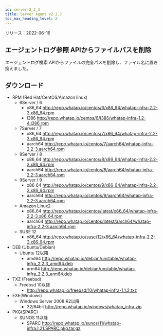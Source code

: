 ```yaml
---
id: server-2_2_3
title: Server Agent v2.2.3
toc_max_heading_level: 2
---
```


リリース：2022-06-16

## エージェントログ参照 APIからファイルパスを削除

エージェントログ検索 APIからファイルの完全パスを削除し、ファイル名に置き換えました。

## ダウンロード

-   RPM (Red Hat/CentOS/Amazon linux)
    -   6Server / 6 
        -   x86_64 http://repo.whatap.io/centos/6/x86_64/whatap-infra-2.2-3.x86_64.rpm 
        -   i386 http://repo.whatap.io/centos/6/i386/whatap-infra-1.2-4.i386.rpm
    -   7Server / 7 
        -   x86_64 http://repo.whatap.io/centos/7/x86_64/whatap-infra-2.2-3.x86_64.rpm 
        -   aarch64 http://repo.whatap.io/centos/7/aarch64/whatap-infra-2.2-3.aarch64.rpm
    -   8Server / 8 
        -   x86_64 http://repo.whatap.io/centos/8/x86_64/whatap-infra-2.2-3.x86_64.rpm 
        -   aarch64 http://repo.whatap.io/centos/8/aarch64/whatap-infra-2.2-3.aarch64.rpm
    -   9Server / 9 
        -   x86_64 http://repo.whatap.io/centos/9/x86_64/whatap-infra-2.2-3.x86_64.rpm 
        -   aarch64 http://repo.whatap.io/centos/9/aarch64/whatap-infra-2.2-3.aarch64.rpm
    -   Amazon Linux2
        -   x86_64 http://repo.whatap.io/centos/latest/x86_64/whatap-infra-2.2-3.x86_64.rpm 
        -   aarch64 http://repo.whatap.io/centos/latest/aarch64/whatap-infra-2.2-3.aarch64.rpm
    -   SUSE 12
        -   x86_64 http://repo.whatap.io/suse/12/x86_64/whatap-infra-2.2-3.x86_64.rpm
-   DEB (Ubuntu/Debian)
    -   Ubuntu 12以降
        -   amd64 http://repo.whatap.io/debian/unstable/whatap-infra_2.2.3_amd64.deb
        -   arm64 http://repo.whatap.io/debian/unstable/whatap-infra_2.2.3_arm64.deb
-   TXZ (Freebsd)
    -   Freebsd 10以降
        -   http://repo.whatap.io/freebsd/10/whatap-infra-1.1.2.txz
-   EXE(Windows)
    -   Windows Server 2008 R2以降
        -   32/64bit http://repo.whatap.io/windows/whatap_infra.zip
-   PKG(SPARC)
    -   SUNOS 11以降
        -   SPARC http://repo.whatap.io/sunos/11/whatap-infra.1.21.SPARC.pkg.tar.gz

